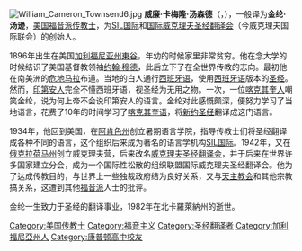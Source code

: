 {{unreferenced|time=2015-08-16T17:27:08+00:00}}
[[File:William_Cameron_Townsend6.jpg|thumb]]
'''威廉·卡梅隆·汤森德'''（{{lang-en|William Cameron Townsend}}，{{bd|1896年|7月9日|1982年|4月23日|catIdx=T}}），一般译为'''金纶·汤逊'''，[[美国|美国]][[福音派|福音派]][[传教士|传教士]]，为[[SIL国际|SIL国际]]和[[威克里夫圣经翻译协会|国际威克理夫圣经翻译会]]（今威克理夫国际联会）的创始人。

1896年出生在美国[[加利福尼亚州|加利福尼亚州]][[東谷_(加利福尼亞州)|東谷]]，年幼的时候家里非常贫穷。他在念大学的时候结识了美国基督教领袖[[约翰·穆德|约翰·穆德]]，此后立下了在全世界传教的志向。最初他在南美洲的[[危地马拉|危地马拉]]布道。当地的白人通行[[西班牙语|西班牙语]]，使用[[西班牙语|西班牙语]]版本的[[圣经|圣经]]。然而，[[印第安人|印第安人]]完全不懂西班牙语，视圣经为无用之物。一次，一位[[喀克其奎人|喀克其奎人]]嘲笑金纶，说为何上帝不会说印第安人的语言。金纶对此感慨颇深，便努力学习了当地语言，花费了10年的时间学习了[[喀克其奎语|喀克其奎语]]，将[[新约圣经|新约圣经]]翻译成这门语言。

1934年，他回到美国，在[[阿肯色州|阿肯色州]]创立暑期语言学院，指导传教士们将圣经翻译成各种不同的语言，这个组织后来成为著名的语言学机构[[SIL国际|SIL国际]]。1942年，又在[[俄克拉荷马州|俄克拉荷马州]]创立威克理夫营，后来改名[[威克里夫圣经翻译协会|威克理夫圣经翻译会]]，并于后来在世界许多国家建立分会，成为一个国际性松散的组织联盟国际威克理夫圣经翻译会。他为了达成传教目的，与世界上一些独裁政府结为良好关系，又与[[天主教会|天主教会]]和其他宗教搞关系，这遭到其他[[福音派|福音派]]人士的批评。

金纶一生致力于圣经的翻译事业，1982年在北卡羅萊納州的{{link-en|瓦克斯霍|Waxhaw, North Carolina}}逝世。

{{normdaten}}
{{DEFAULTSORT:Townsend}}
[[Category:美国传教士|Category:美国传教士]]
[[Category:福音主义|Category:福音主义]]
[[Category:圣经翻译者|Category:圣经翻译者]]
[[Category:加利福尼亞州人|Category:加利福尼亞州人]]
[[Category:康普顿高中校友|Category:康普顿高中校友]]